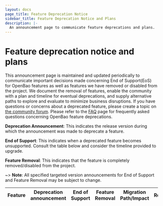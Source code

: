 ```yaml
---
layout: docs
page_title: Feature Deprecation Notice
sidebar_title: Feature Deprecation Notice and Plans
description: |-
  An announcement page to communicate feature deprecations and plans.
---
```

# Feature deprecation notice and plans

This announcement page is maintained and updated periodically to communicate important decisions made concerning End of Support(EoS) for OpenBao features as well as features we have removed or disabled from the project. We document the removal of features, enable the community with a plan and timeline for eventual deprecations, and supply alternative paths to explore and evaluate to minimize business disruptions. If you have questions or concerns about a deprecated feature, please create a topic on [the community forum](https://github.com/orgs/openbao/discussions). Please refer to the [FAQ](/vault/docs/deprecation/faq) page for frequently asked questions concerning OpenBao feature deprecations.

**Deprecation Announcement**: This indicates the release version during which the announcement was made to deprecate a feature.

**End of Support**: This indicates when a deprecated feature becomes unsupported. Consult the table below and consider the timeline provided to upgrade.

**Feature Removal**: This indicates that the feature is completely removed/disabled from the project.

~> **Note**: All specified targeted version announcements for End of Support and Feature Removal may be subject to change.

| Feature | Deprecation announcement | End of Support | Feature Removal | Migration Path/Impact | Resources |
|---------|--------------------------|----------------|-----------------|-----------------------|-----------|

